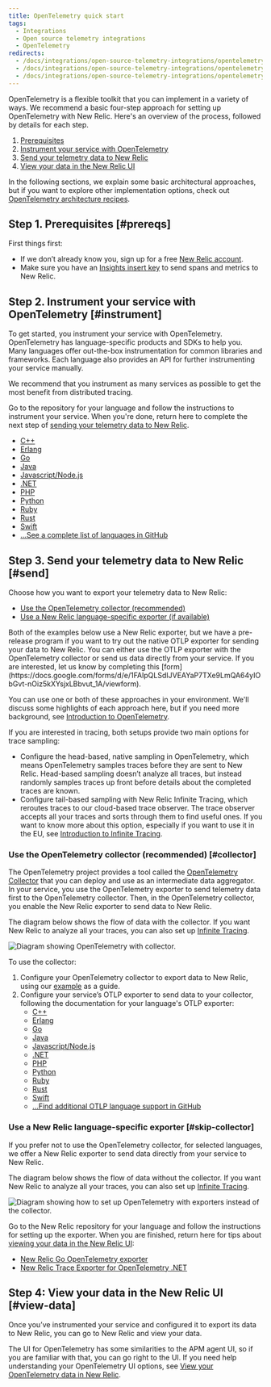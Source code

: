 ```yaml
---
title: OpenTelemetry quick start
tags:
  - Integrations
  - Open source telemetry integrations
  - OpenTelemetry
redirects:
  - /docs/integrations/open-source-telemetry-integrations/opentelemetry/get-started-opentelemetry-new-relic
  - /docs/integrations/open-source-telemetry-integrations/opentelemetry/set-opentelemetry-new-relic
  - /docs/integrations/open-source-telemetry-integrations/opentelemetry/opentelemetry-quick-start-guide
---
```


OpenTelemetry is a flexible toolkit that you can implement in a variety of ways. We recommend a basic four-step approach for setting up OpenTelemetry with New Relic. Here's an overview of the process, followed by details for each step.

1. [Prerequisites](#prereqs)
2. [Instrument your service with OpenTelemetry](#instrument)
3. [Send your telemetry data to New Relic](#send)
4. [View your data in the New Relic UI](#view-data)

In the following sections, we explain some basic architectural approaches, but if you want to explore other implementation options, check out [OpenTelemetry architecture recipes](/docs/integrations/open-source-telemetry-integrations/opentelemetry/opentelemetry-architecture-recipes).

## Step 1. Prerequisites [#prereqs]

First things first:

* If we don’t already know you, sign up for a free [New Relic account](/docs/accounts/accounts-billing/account-setup/create-your-new-relic-account).
* Make sure you have an [Insights insert key](/docs/telemetry-data-platform/ingest-manage-data/ingest-apis/use-event-api-report-custom-events#) to send spans and metrics to New Relic.

## Step 2. Instrument your service with OpenTelemetry [#instrument]

To get started, you instrument your service with OpenTelemetry. OpenTelemetry has language-specific products and SDKs to help you. Many languages offer out-the-box instrumentation for common libraries and frameworks. Each language also provides an API for further instrumenting your service manually.

<Callout variant="tip">
  We recommend that you instrument as many services as possible to get the most benefit from distributed tracing.
</Callout>

Go to the repository for your language and follow the instructions to instrument your service. When you're done, return here to complete the next step of [sending your telemetry data to New Relic](#send).

* [C++](https://github.com/open-telemetry/opentelemetry-cpp)
* [Erlang](https://github.com/open-telemetry/opentelemetry-erlang)
* [Go](https://github.com/open-telemetry/opentelemetry-go)
* [Java](https://github.com/open-telemetry/opentelemetry-java)
* [Javascript/Node.js](https://github.com/open-telemetry/opentelemetry-js)
* [.NET](https://github.com/open-telemetry/opentelemetry-dotnet)
* [PHP](https://github.com/open-telemetry/opentelemetry-php)
* [Python](https://github.com/open-telemetry/opentelemetry-python)
* [Ruby](https://github.com/open-telemetry/opentelemetry-ruby)
* [Rust](https://github.com/open-telemetry/opentelemetry-rust)
* [Swift](https://github.com/open-telemetry/opentelemetry-swift)
* [...See a complete list of languages in GitHub](https://github.com/open-telemetry)

## Step 3. Send your telemetry data to New Relic [#send]

Choose how you want to export your telemetry data to New Relic:

* [Use the OpenTelemetry collector (recommended)](#collector)
* [Use a New Relic language-specific exporter (if available)](#skip-collector)

<Callout variant="tip">
Both of the examples below use a New Relic exporter, but we have a pre-release program if you want to try out the native OTLP exporter for sending your data to New Relic. You can either use the OTLP exporter with the OpenTelemetry collector or send us data directly from your service. If you are interested, let us know by completing this [form](https://docs.google.com/forms/d/e/1FAIpQLSdIJVEAYaP7TXe9LmQA64yIObGvt-nOiz5kXYsjxLBbvut_1A/viewform).  
</Callout>

You can use one or both of these approaches in your environment. We'll discuss some highlights of each approach here, but if you need more background, see [Introduction to OpenTelemetry](/docs/integrations/open-source-telemetry-integrations/opentelemetry/opentelemetry-exporter).

If you are interested in tracing, both setups provide two main options for trace sampling:

* Configure the head-based, native sampling in OpenTelemetry, which means OpenTelemetry samples traces before they are sent to New Relic. Head-based sampling doesn’t analyze all traces, but instead randomly samples traces up front before details about the completed traces are known.
* Configure tail-based sampling with New Relic Infinite Tracing, which reroutes traces to our cloud-based trace observer. The trace observer accepts all your traces and sorts through them to find useful ones. If you want to know more about this option, especially if you want to use it in the EU, see [Introduction to Infinite Tracing](/docs/understand-dependencies/distributed-tracing/infinite-tracing/introduction-infinite-tracing).

### Use the OpenTelemetry collector (recommended) [#collector]

The OpenTelemetry project provides a tool called the [OpenTelemetry Collector](https://github.com/open-telemetry/opentelemetry-collector) that you can deploy and use as an intermediate data aggregator. In your service, you use the OpenTelemetry exporter to send telemetry data first to the OpenTelemetry collector. Then, in the OpenTelemetry collector, you enable the New Relic exporter to send data to New Relic.

The diagram below shows the flow of data with the collector. If you want New Relic to analyze all your traces, you can also set up [Infinite Tracing](/docs/understand-dependencies/distributed-tracing/infinite-tracing/introduction-infinite-tracing).

![Diagram showing OpenTelemetry with collector.](./images/collector_introduction_1.png "collector_introduction.png")

To use the collector:

1. Configure your OpenTelemetry collector to export data to New Relic, using our [example](https://github.com/open-telemetry/opentelemetry-collector-contrib/tree/main/exporter/newrelicexporter) as a guide.
2. Configure your service’s OTLP exporter to send data to your collector, following the documentation for your language's OTLP exporter:
   * [C++](https://github.com/open-telemetry/opentelemetry-cpp/tree/master/exporters/otlp)
   * [Erlang](https://github.com/open-telemetry/opentelemetry-erlang/tree/master/apps/opentelemetry_exporter)
   * [Go](https://pkg.go.dev/go.opentelemetry.io/otel/exporters/otlp)
   * [Java](http://github.com/open-telemetry/opentelemetry-java-instrumentation#getting-started)
   * [Javascript/Node.js](https://www.npmjs.com/package/@opentelemetry/exporter-collector)
   * [.NET](https://github.com/open-telemetry/opentelemetry-dotnet/tree/master/src/OpenTelemetry.Exporter.OpenTelemetryProtocol)
   * [PHP](https://github.com/open-telemetry/opentelemetry-php/blob/master/examples/AlwaysOnOTLPExample.php)
   * [Python](https://opentelemetry-python.readthedocs.io/en/stable/exporter/otlp/otlp.html)
   * [Ruby](https://github.com/open-telemetry/opentelemetry-ruby/tree/master/exporter/otlp)
   * [Rust](https://crates.io/crates/opentelemetry-otlp)
   * [Swift](https://github.com/open-telemetry/opentelemetry-swift/tree/master/Sources/Exporters/OpenTelemetryProtocol)
   * [...Find additional OTLP language support in GitHub](https://github.com/open-telemetry)

### Use a New Relic language-specific exporter [#skip-collector]

If you prefer not to use the OpenTelemetry collector, for selected languages, we offer a New Relic exporter to send data directly from your service to New Relic.

The diagram below shows the flow of data without the collector. If you want New Relic to analyze all your traces, you can also set up [Infinite Tracing](/docs/understand-dependencies/distributed-tracing/infinite-tracing/introduction-infinite-tracing).

![Diagram showing how to set up OpenTelemetry with exporters instead of the collector.](./images/no_collector_introduction_0.png "no_collector_introduction.png")

Go to the New Relic repository for your language and follow the instructions for setting up the exporter. When you are finished, return here for tips about [viewing your data in the New Relic UI](#view-data):

* [New Relic Go OpenTelemetry exporter](https://github.com/newrelic/opentelemetry-exporter-go)
* [New Relic Trace Exporter for OpenTelemetry .NET](https://github.com/newrelic/newrelic-telemetry-sdk-dotnet/tree/main/src/NewRelic.OpenTelemetry)

## Step 4: View your data in the New Relic UI [#view-data]

Once you’ve instrumented your service and configured it to export its data to New Relic, you can go to New Relic and view your data.

The UI for OpenTelemetry has some similarities to the APM agent UI, so if you are familiar with that, you can go right to the UI. If you need help understanding your OpenTelemetry UI options, see [View your OpenTelemetry data in New Relic](/docs/integrations/open-source-telemetry-integrations/opentelemetry/view-your-opentelemetry-data-new-relic).
